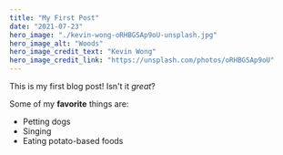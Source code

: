 ```yaml
---
title: "My First Post"
date: "2021-07-23"
hero_image: "./kevin-wong-oRHBGSAp9oU-unsplash.jpg"
hero_image_alt: "Woods"
hero_image_credit_text: "Kevin Wong"
hero_image_credit_link: "https://unsplash.com/photos/oRHBGSAp9oU"
---
```


This is my first blog post! Isn't it _great_?

Some of my **favorite** things are:

- Petting dogs
- Singing
- Eating potato-based foods
